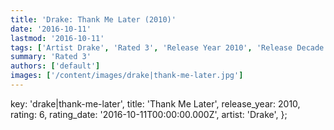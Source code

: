 ```yaml
---
title: 'Drake: Thank Me Later (2010)'
date: '2016-10-11'
lastmod: '2016-10-11'
tags: ['Artist Drake', 'Rated 3', 'Release Year 2010', 'Release Decade 2010']
summary: 'Rated 3'
authors: ['default']
images: ['/content/images/drake|thank-me-later.jpg']
---
```


  key: 'drake|thank-me-later',
  title: 'Thank Me Later',
  release_year: 2010,
  rating: 6,
  rating_date: '2016-10-11T00:00:00.000Z',
  artist: 'Drake',
};

<MusicRating data={data} />
